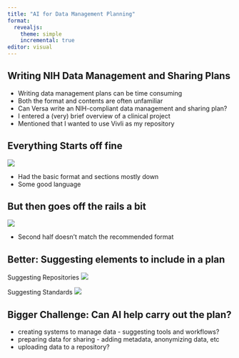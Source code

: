 ```yaml
---
title: "AI for Data Management Planning"
format: 
  revealjs:
    theme: simple
    incremental: true
editor: visual
---
```


## Writing NIH Data Management and Sharing Plans

-   Writing data management plans can be time consuming
-   Both the format and contents are often unfamiliar
-   Can Versa write an NIH-compliant data management and sharing plan?
-   I entered a (very) brief overview of a clinical project
-   Mentioned that I wanted to use Vivli as my repository

## Everything Starts off fine

![](images/Plan1.png)

-   Had the basic format and sections mostly down
-   Some good language

## But then goes off the rails a bit

![](images/Plan2.png)

-   Second half doesn't match the recommended format 

## Better: Suggesting elements to include in a plan

::: {layout-ncol="2"}
Suggesting Repositories
![](images/ClinRepositories.png) 

Suggesting Standards
![](images/ClinStandards.png)
:::

## Bigger Challenge: Can AI help carry out the plan?
-   creating systems to manage data - suggesting tools and workflows?
-   preparing data for sharing - adding metadata, anonymizing data, etc
-   uploading data to a repository?
